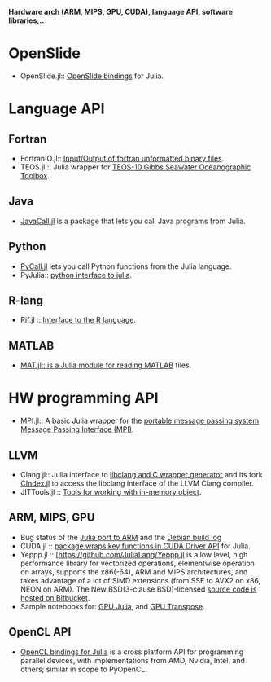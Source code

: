 '''Hardware arch (ARM, MIPS, GPU, CUDA), language API, software libraries,..'''

= OpenSlide =
* OpenSlide.jl:: [https://github.com/ihnorton/OpenSlide.jl OpenSlide bindings] for Julia.



= Language API =
== Fortran ==
* FortranIO.jl:: [https://github.com/rephorm/FortranIO.jl  Input/Output of fortran unformatted binary files].
* TEOS.jl :: Julia wrapper for [https://github.com/njwilson23/TEOS.jl TEOS-10 Gibbs Seawater Oceanographic Toolbox].

== Java ==
* [http://aviks.github.io/JavaCall.jl/ JavaCall.jl] is a package that lets you call Java programs from Julia. 

== Python ==
* [https://github.com/stevengj/PyCall.jl PyCall.jl] lets you call Python functions from the Julia language.
* PyJulia:: [https://github.com/jakebolewski/pyjulia python interface to julia].

== R-lang ==
* Rif.jl :: [https://github.com/lgautier/Rif.jl Interface to the R language].

== MATLAB ==
* [https://github.com/simonster/MAT.jl MAT.jl:: is a Julia module for reading MATLAB] files.



= HW programming API =

* MPI.jl:: A basic Julia wrapper for the [https://github.com/lcw/MPI.jl portable message passing system Message Passing Interface (MPI)].

== LLVM ==
* Clang.jl:: Julia interface to [https://github.com/ihnorton/Clang.jl libclang and C wrapper generator] and its fork [https://github.com/vtjnash/CIndex.jl CIndex.jl] to access the libclang interface of the LLVM Clang compiler.
* JITTools.jl :: [https://github.com/loladiro/JITTools.jl Tools for working with in-memory object]. 


== ARM, MIPS, GPU ==
* Bug status of the [https://github.com/JuliaLang/julia/issues/3134 Julia port to ARM] and the [https://buildd.debian.org/status/fetch.php?pkg=julia&arch=armhf&ver=0.1.2%2Bdfsg-3&stamp=1368675598 Debian build log]
* CUDA.jl :: [https://github.com/lindahua/CUDA.jl package wraps key functions in CUDA Driver API] for Julia.
* Yeppp.jl :: [https://github.com/JuliaLang/Yeppp.jl is a low level, high performance library for vectorized operations, elementwise operation on arrays, supports the x86(-64), ARM and MIPS architectures, and takes advantage of a lot of SIMD extensions (from SSE to AVX2 on x86, NEON on ARM). The New BSD(3-clause BSD)-licensed [https://bitbucket.org/MDukhan/yeppp source code is hosted on Bitbucket].
* Sample notebooks for: [http://nbviewer.ipython.org/7436359 GPU Julia], and [http://nbviewer.ipython.org/7436439 GPU Transpose].


== OpenCL API ==
* [https://github.com/jakebolewski/OpenCL.jl OpenCL bindings for Julia] is a cross platform API for programming parallel devices, with implementations from AMD, Nvidia, Intel, and others; similar in scope to PyOpenCL. 



